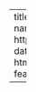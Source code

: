 ---
title: "day 27 noise"
author:
  - name: Jen Richmond
    url: https://jenrichmond.github.io/
date: 2025-04-27
format: html
editor: source
image: featured.png

---